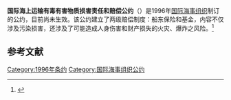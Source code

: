 '''国际海上运输有毒有害物质损害责任和赔偿公约'''（{{lang-en|International Convention on Liability and Compensation for Damage in Connection with the Carriage of Hazardous and Noxious Substances by Sea}}）是1996年[[国际海事组织|国际海事组织]]制订的公约，目前尚未生效。该公约建立了两级赔偿制度：船东保险和基金，内容不仅涉及污染损害，还涉及了可能造成人身伤害和财产损失的火灾、爆炸之风险。<ref>{{Cite web|title=International Convention on Liability and Compensation for Damage in Connection with the Carriage of Hazardous and Noxious Substances by Sea (HNS)|url=https://www.imo.org/en/About/Conventions/Pages/International-Convention-on-Liability-and-Compensation-for-Damage-in-Connection-with-the-Carriage-of-Hazardous-and-Noxious-.aspx|accessdate=2021-03-18|work=www.imo.org|archive-date=2022-03-04|archive-url=https://web.archive.org/web/20220304045203/https://www.imo.org/en/About/Conventions/Pages/International-Convention-on-Liability-and-Compensation-for-Damage-in-Connection-with-the-Carriage-of-Hazardous-and-Noxious-.aspx|dead-url=no}}</ref>

== 参考文献 ==
{{reflist}}
{{国际海事组织公约}}
[[Category:1996年条约|Category:1996年条约]]
[[Category:国际海事组织公约|Category:国际海事组织公约]]
{{stub}}
